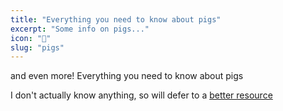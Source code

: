 ```yaml
---
title: "Everything you need to know about pigs"
excerpt: "Some info on pigs..."
icon: "🐔"
slug: "pigs"
---
```



<Box p={2}>and even more! Everything you need to know about pigs</Box>

I don't actually know anything, so will defer to
a [better resource](https://en.wikipedia.org/wiki/Pig)
